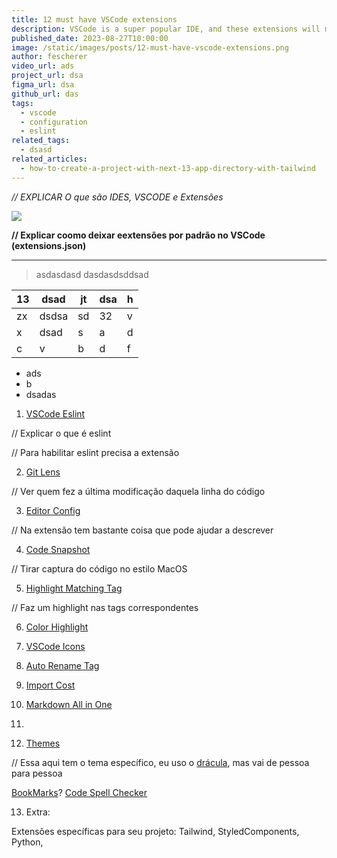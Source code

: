 ```yaml
---
title: 12 must have VSCode extensions
description: VSCode is a super popular IDE, and these extensions will make even better!
published_date: 2023-08-27T10:00:00
image: /static/images/posts/12-must-have-vscode-extensions.png
author: fescherer
video_url: ads
project_url: dsa
figma_url: dsa
github_url: das
tags:
  - vscode
  - configuration
  - eslint
related_tags:
  - dsasd
related_articles:
  - how-to-create-a-project-with-next-13-app-directory-with-tailwind
---
```


*// EXPLICAR O que são IDES, VSCODE e Extensões*

![](https://images.unsplash.com/photo-1575936123452-b67c3203c357?ixlib=rb-4.0.3&ixid=M3wxMjA3fDB8MHxzZWFyY2h8Mnx8aW1hZ2V8ZW58MHx8MHx8fDA%3D&w=1000&q=80)

**// Explicar coomo deixar eextensões por padrão no VSCode (extensions.json)**

---

> asdasdasd
dasdasdsddsad

| 13 |   dsad    |  jt | dsa | h  |
|----|-------|---|-----|---|
|  zx  | dsdsa | sd  | 32  | v  |
|  x  | dsad  | s  |  a   |  d |
|   c |     v  |  b |  d   | f  |

- ads
- b
- dsadas

1. [VSCode Eslint](https://marketplace.visualstudio.com/items?itemName=dbaeumer.vscode-eslint)

// Explicar o que é eslint

// Para habilitar eslint precisa a extensão

2. [Git Lens](https://marketplace.visualstudio.com/items?itemName=eamodio.gitlens)

// Ver quem fez a última modificação daquela linha do código

3. [Editor Config](https://marketplace.visualstudio.com/items?itemName=EditorConfig.EditorConfig)

// Na extensão tem bastante coisa que pode ajudar a descrever

4. [Code Snapshot](https://marketplace.visualstudio.com/items?itemName=robertz.code-snapshot)

// Tirar captura do código no estilo MacOS

5. [Highlight Matching Tag](https://marketplace.visualstudio.com/items?itemName=vincaslt.highlight-matching-tag)

// Faz um highlight nas tags correspondentes

6. [Color Highlight](https://marketplace.visualstudio.com/items?itemName=naumovs.color-highlight)

7. [VSCode Icons](https://marketplace.visualstudio.com/items?itemName=vscode-icons-team.vscode-icons)

8. [Auto Rename Tag](https://marketplace.visualstudio.com/items?itemName=formulahendry.auto-rename-tag)

9. [Import Cost](https://marketplace.visualstudio.com/items?itemName=wix.vscode-import-cost)

10. [Markdown All in One](https://marketplace.visualstudio.com/items?itemName=yzhang.markdown-all-in-one)

11. []()

12. [Themes](https://vscodethemes.com/)

// Essa aqui tem o tema específico, eu uso o [drácula](https://marketplace.visualstudio.com/items?itemName=dracula-theme.theme-dracula), mas vai de pessoa para pessoa

[BookMarks](https://marketplace.visualstudio.com/items?itemName=alefragnani.Bookmarks)?
[Code Spell Checker](https://marketplace.visualstudio.com/items?itemName=streetsidesoftware.code-spell-checker)

13. Extra:

Extensões específicas para seu projeto: Tailwind, StyledComponents, Python,
